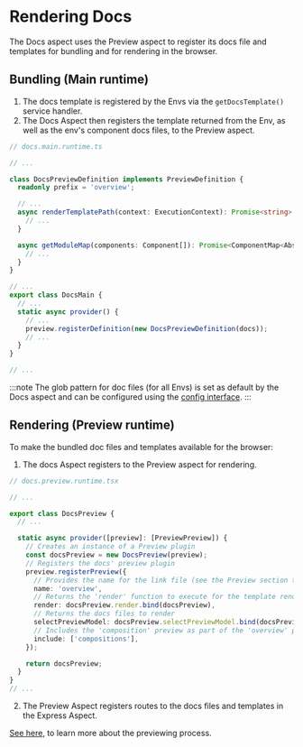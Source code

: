 # Rendering Docs

The Docs aspect uses the Preview aspect to register its docs file and templates for bundling and for rendering in the browser.

## Bundling (Main runtime)

1. The docs template is registered by the Envs via the `getDocsTemplate()` service handler.
2. The Docs Aspect then registers the template returned from the Env, as well as the env's component docs files, to the Preview aspect.

```ts title="docs.main.runtime.ts"
// docs.main.runtime.ts

// ...

class DocsPreviewDefinition implements PreviewDefinition {
  readonly prefix = 'overview';

  // ...
  async renderTemplatePath(context: ExecutionContext): Promise<string> {
    // ...
  }

  async getModuleMap(components: Component[]): Promise<ComponentMap<AbstractVinyl[]>> {
    // ...
  }
}

// ...
export class DocsMain {
  // ...
  static async provider() {
    // ...
    preview.registerDefinition(new DocsPreviewDefinition(docs));
    // ...
  }
}

// ...
```

:::note
The glob pattern for doc files (for all Envs) is set as default by the Docs aspect and can be configured using the [config interface](#loading-the-component-docs).
:::

## Rendering (Preview runtime)

To make the bundled doc files and templates available for the browser:

1. The docs Aspect registers to the Preview aspect for rendering.

```ts title="docs.preview.runtime.tsx"
// docs.preview.runtime.tsx

// ...

export class DocsPreview {
  // ...

  static async provider([preview]: [PreviewPreview]) {
    // Creates an instance of a Preview plugin
    const docsPreview = new DocsPreview(preview);
    // Registers the docs' preview plugin
    preview.registerPreview({
      // Provides the name for the link file (see the Preview section to learn more about link files)
      name: 'overview',
      // Returns the 'render' function to execute for the template rendering
      render: docsPreview.render.bind(docsPreview),
      // Returns the docs files to render
      selectPreviewModel: docsPreview.selectPreviewModel.bind(docsPreview),
      // Includes the 'composition' preview as part of the 'overview' preview
      include: ['compositions'],
    });

    return docsPreview;
  }
}
// ...
```

2. The Preview Aspect registers routes to the docs files and templates in the Express Aspect.

[See here](/dev-services-overview/preview/overview), to learn more about the previewing process.
